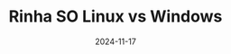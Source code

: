 ---
title: Rinha SO Linux vs Windows
date: '2024-11-17'
tags: ['windows', 'linux', 'so']
draft: false
summary: 'Uma série dedicada a explorar os pontos fortes e fracos de Windows e Linux em diferentes contextos como programação, design e tarefas do dia a dia. Descubra qual sistema operacional se destaca em cada cenário e faça a escolha ideal para suas necessidades.'
---